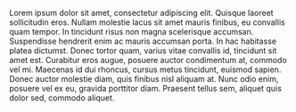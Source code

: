 Lorem ipsum dolor sit amet, consectetur adipiscing elit. Quisque laoreet sollicitudin eros. Nullam molestie lacus sit amet mauris finibus, eu convallis quam tempor. In tincidunt risus non magna scelerisque accumsan. Suspendisse hendrerit enim ac mauris accumsan porta. In hac habitasse platea dictumst. Donec tortor quam, varius vitae convallis id, tincidunt sit amet est. Curabitur eros augue, posuere auctor condimentum at, commodo vel mi. Maecenas id dui rhoncus, cursus metus tincidunt, euismod sapien. Donec auctor molestie diam, quis finibus nisl aliquam at. Nunc odio enim, posuere vel ex eu, gravida porttitor diam. Praesent tellus sem, aliquet quis dolor sed, commodo aliquet.
